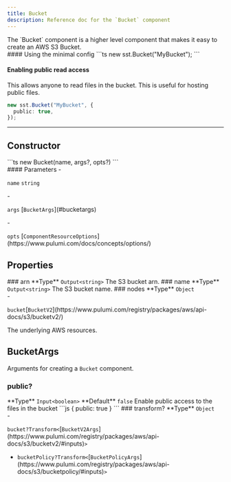 ```yaml
---
title: Bucket
description: Reference doc for the `Bucket` component
---
```



<Section type="signature">
The `Bucket` component is a higher level component that makes it easy to create an AWS S3 Bucket.
</Section>

<Section type="signature">
#### Using the minimal config
```ts
new sst.Bucket("MyBucket");
```

#### Enabling public read access
This allows anyone to read files in the bucket. This is useful for hosting public files.
```ts
new sst.Bucket("MyBucket", {
  public: true,
});
```
</Section>

---

## Constructor

<Segment>
<Section type="signature">
```ts
new Bucket(name, args?, opts?)
```
</Section>

<Section type="parameters">
#### Parameters
- <p><code class="key">name</code> <code class="primitive">string</code></p>
- <p><code class="key">args</code> [<code class="type">BucketArgs</code>](#bucketargs)</p>
- <p><code class="key">opts</code> [<code class="type">ComponentResourceOptions</code>](https://www.pulumi.com/docs/concepts/options/)</p>
</Section>
</Segment>

## Properties

<Segment>
### arn
<InlineSection>
**Type** <code class="primitive">Output</code><code class="symbol">&lt;</code><code class="primitive">string</code><code class="symbol">&gt;</code>
</InlineSection>
The S3 bucket arn.
</Segment>

<Segment>
### name
<InlineSection>
**Type** <code class="primitive">Output</code><code class="symbol">&lt;</code><code class="primitive">string</code><code class="symbol">&gt;</code>
</InlineSection>
The S3 bucket name.
</Segment>

<Segment>
### nodes
<InlineSection>
**Type** <code class="primitive">Object</code>
</InlineSection>
<Section type="parameters">
- <p><code class="key">bucket</code>[<code class="type">BucketV2</code>](https://www.pulumi.com/registry/packages/aws/api-docs/s3/bucketv2/)</p>
</Section>
The underlying AWS resources.
</Segment>

## BucketArgs

Arguments for creating a `Bucket` component.
<Segment>
### public?

<InlineSection>
**Type** <code class="primitive">Input</code><code class="symbol">&lt;</code><code class="primitive">boolean</code><code class="symbol">&gt;</code>
</InlineSection>
<InlineSection>**Default** <code class="primitive">false</code></InlineSection>
Enable public access to the files in the bucket
```js
{
  public: true
}
```
</Segment>
<Segment>
### transform?

<InlineSection>
**Type** <code class="primitive">Object</code>
</InlineSection>
<Section type="parameters">
- <p><code class="key">bucket?</code><code class="primitive">Transform</code><code class="symbol">&lt;</code>[<code class="type">BucketV2Args</code>](https://www.pulumi.com/registry/packages/aws/api-docs/s3/bucketv2/#inputs)<code class="symbol">&gt;</code></p>



- <p><code class="key">bucketPolicy?</code><code class="primitive">Transform</code><code class="symbol">&lt;</code>[<code class="type">BucketPolicyArgs</code>](https://www.pulumi.com/registry/packages/aws/api-docs/s3/bucketpolicy/#inputs)<code class="symbol">&gt;</code></p>



</Section>



</Segment>
